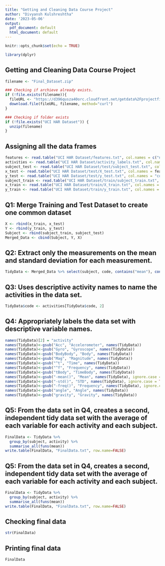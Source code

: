 ```yaml
---
title: "Getting and Cleaning Data Course Project"
author: "Divyansh Kulshreshtha"
date: '2023-05-06'
output:
  pdf_document: default
  html_document: default
---
```


```r
knitr::opts_chunk$set(echo = TRUE)
```

```r
library(dplyr)
```
## Getting and Cleaning Data Course Project

```r
filename <- "Final_Dataset.zip"

### Checking if archieve already exists.
if (!file.exists(filename)){
  fileURL <- "https://d396qusza40orc.cloudfront.net/getdata%2Fprojectfiles%2FUCI%20HAR%20Dataset.zip"
  download.file(fileURL, filename, method="curl")
}  

### Checking if folder exists
if (!file.exists("UCI HAR Dataset")) { 
  unzip(filename) 
}
```

## Assigning all the data frames

```r
features <- read.table("UCI HAR Dataset/features.txt", col.names = c("n","functions"))
activities <- read.table("UCI HAR Dataset/activity_labels.txt", col.names = c("code", "activity"))
subject_test <- read.table("UCI HAR Dataset/test/subject_test.txt", col.names = "subject")
x_test <- read.table("UCI HAR Dataset/test/X_test.txt", col.names = features$functions)
y_test <- read.table("UCI HAR Dataset/test/y_test.txt", col.names = "code")
subject_train <- read.table("UCI HAR Dataset/train/subject_train.txt", col.names = "subject")
x_train <- read.table("UCI HAR Dataset/train/X_train.txt", col.names = features$functions)
y_train <- read.table("UCI HAR Dataset/train/y_train.txt", col.names = "code")

```


## Q1: Merge Training and Test Dataset to create one common dataset
```r
X <- rbind(x_train, x_test)
Y <- rbind(y_train, y_test)
Subject <- rbind(subject_train, subject_test)
Merged_Data <- cbind(Subject, Y, X)
```


## Q2: Extract only the measurements on the mean and standard deviation for each measurement.

```r
TidyData <- Merged_Data %>% select(subject, code, contains("mean"), contains("std"))
```


## Q3: Uses descriptive activity names to name the activities in the data set.

```r
TidyData$code <- activities[TidyData$code, 2]

```



## Q4: Appropriately labels the data set with descriptive variable names.

```r
names(TidyData)[2] = "activity"
names(TidyData)<-gsub("Acc", "Accelerometer", names(TidyData))
names(TidyData)<-gsub("Gyro", "Gyroscope", names(TidyData))
names(TidyData)<-gsub("BodyBody", "Body", names(TidyData))
names(TidyData)<-gsub("Mag", "Magnitude", names(TidyData))
names(TidyData)<-gsub("^t", "Time", names(TidyData))
names(TidyData)<-gsub("^f", "Frequency", names(TidyData))
names(TidyData)<-gsub("tBody", "TimeBody", names(TidyData))
names(TidyData)<-gsub("-mean()", "Mean", names(TidyData), ignore.case = TRUE)
names(TidyData)<-gsub("-std()", "STD", names(TidyData), ignore.case = TRUE)
names(TidyData)<-gsub("-freq()", "Frequency", names(TidyData), ignore.case = TRUE)
names(TidyData)<-gsub("angle", "Angle", names(TidyData))
names(TidyData)<-gsub("gravity", "Gravity", names(TidyData))
```


## Q5: From the data set in Q4, creates a second, independent tidy data set with the average of each variable for each activity and each subject.

```r
FinalData <- TidyData %>%
  group_by(subject, activity) %>%
  summarise_all(funs(mean))
write.table(FinalData, "FinalData.txt", row.name=FALSE)
```

## Q5: From the data set in Q4, creates a second, independent tidy data set with the average of each variable for each activity and each subject.

```r
FinalData <- TidyData %>%
  group_by(subject, activity) %>%
  summarise_all(funs(mean))
write.table(FinalData, "FinalData.txt", row.name=FALSE)
```

## Checking final data
```r
str(FinalData)
```


## Printing final data

```r
FinalData
```


